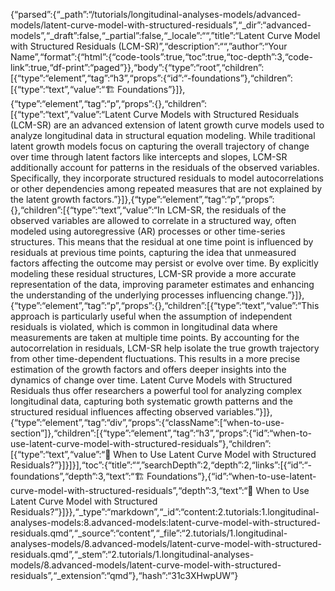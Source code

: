 {"parsed":{"_path":"/tutorials/longitudinal-analyses-models/advanced-models/latent-curve-model-with-structured-residuals","_dir":"advanced-models","_draft":false,"_partial":false,"_locale":"","title":"Latent Curve Model with Structured Residuals (LCM-SR)","description":"","author":"Your Name","format":{"html":{"code-tools":true,"toc":true,"toc-depth":3,"code-link":true,"df-print":"paged"}},"body":{"type":"root","children":[{"type":"element","tag":"h3","props":{"id":"️-foundations"},"children":[{"type":"text","value":"🏗️ Foundations"}]},{"type":"element","tag":"p","props":{},"children":[{"type":"text","value":"Latent Curve Models with Structured Residuals (LCM-SR) are an advanced extension of latent growth curve models used to analyze longitudinal data in structural equation modeling. While traditional latent growth models focus on capturing the overall trajectory of change over time through latent factors like intercepts and slopes, LCM-SR additionally account for patterns in the residuals of the observed variables. Specifically, they incorporate structured residuals to model autocorrelations or other dependencies among repeated measures that are not explained by the latent growth factors."}]},{"type":"element","tag":"p","props":{},"children":[{"type":"text","value":"In LCM-SR, the residuals of the observed variables are allowed to correlate in a structured way, often modeled using autoregressive (AR) processes or other time-series structures. This means that the residual at one time point is influenced by residuals at previous time points, capturing the idea that unmeasured factors affecting the outcome may persist or evolve over time. By explicitly modeling these residual structures, LCM-SR provide a more accurate representation of the data, improving parameter estimates and enhancing the understanding of the underlying processes influencing change."}]},{"type":"element","tag":"p","props":{},"children":[{"type":"text","value":"This approach is particularly useful when the assumption of independent residuals is violated, which is common in longitudinal data where measurements are taken at multiple time points. By accounting for the autocorrelation in residuals, LCM-SR help isolate the true growth trajectory from other time-dependent fluctuations. This results in a more precise estimation of the growth factors and offers deeper insights into the dynamics of change over time. Latent Curve Models with Structured Residuals thus offer researchers a powerful tool for analyzing complex longitudinal data, capturing both systematic growth patterns and the structured residual influences affecting observed variables."}]},{"type":"element","tag":"div","props":{"className":["when-to-use-section"]},"children":[{"type":"element","tag":"h3","props":{"id":"when-to-use-latent-curve-model-with-structured-residuals"},"children":[{"type":"text","value":"🤔 When to Use Latent Curve Model with Structured Residuals?"}]}]}],"toc":{"title":"","searchDepth":2,"depth":2,"links":[{"id":"️-foundations","depth":3,"text":"🏗️ Foundations"},{"id":"when-to-use-latent-curve-model-with-structured-residuals","depth":3,"text":"🤔 When to Use Latent Curve Model with Structured Residuals?"}]}},"_type":"markdown","_id":"content:2.tutorials:1.longitudinal-analyses-models:8.advanced-models:latent-curve-model-with-structured-residuals.qmd","_source":"content","_file":"2.tutorials/1.longitudinal-analyses-models/8.advanced-models/latent-curve-model-with-structured-residuals.qmd","_stem":"2.tutorials/1.longitudinal-analyses-models/8.advanced-models/latent-curve-model-with-structured-residuals","_extension":"qmd"},"hash":"31c3XHwpUW"}